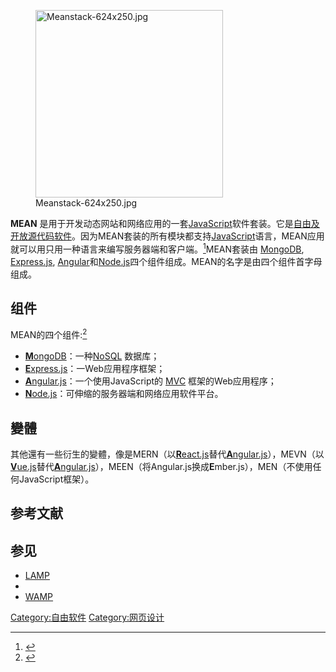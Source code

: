 [[File:Meanstack-624x250.jpg|300px]]

'''MEAN''' 是用于开发动态网站和网络应用的一套[[JavaScript|JavaScript]]软件套装。它是[[自由及开放源代码软件|自由及开放源代码软件]]。因为MEAN套装的所有模块都支持[[JavaScript|JavaScript]]语言，MEAN应用就可以用只用一种语言来编写服务器端和客户端。<ref name="MeanIO">{{cite web |url=http://www.mean.io |title=Mean.io: The Friendly & Fun Javascript Fullstack for your next web application |access-date=2019-10-18 |archive-url=https://web.archive.org/web/20190306144532/http://mean.io/ |archive-date=2019-03-06 |dead-url=yes }}</ref>MEAN套装由 [[MongoDB|MongoDB]], [[Express.js|Express.js]], [[AngularJS|Angular]]和[[Node.js|Node.js]]四个组件组成。MEAN的名字是由四个组件首字母组成。

== 组件 ==
MEAN的四个组件:<ref name="MongoDBMEANstack">{{cite web |url=http://blog.mongodb.org/post/49262866911/the-mean-stack-mongodb-expressjs-angularjs-and |title=The MEAN Stack: MongoDB, ExpressJS, AngularJS and Node.js |accessdate=2014-07-17 |archive-date=2013-05-03 |archive-url=https://web.archive.org/web/20130503020807/http://blog.mongodb.org/post/49262866911/the-mean-stack-mongodb-expressjs-angularjs-and |dead-url=no }}</ref>
* [[MongoDB|'''M'''ongoDB]]：一种[[NoSQL|NoSQL]] 数据库；
* [[Express.js|'''E'''xpress.js]]：一Web应用程序框架；
* [[Angular.js|'''A'''ngular.js]]：一个使用JavaScript的 [[MVC|MVC]] 框架的Web应用程序；
* [[Node.js|'''N'''ode.js]]：可伸缩的服务器端和网络应用软件平台。

== 變體 ==

其他還有一些衍生的變體，像是MERN（以[[React.js|'''R'''eact.js]]替代[[Angular.js|'''A'''ngular.js]]），MEVN（以[[Vue.js|'''V'''ue.js]]替代[[Angular.js|'''A'''ngular.js]]），MEEN（将Angular.js换成'''E'''mber.js），MEN（不使用任何JavaScript框架）。

== 参考文献 ==
{{reflist}}

== 参见 ==
* [[LAMP|LAMP]]
* {{link-en|MAMP|MAMP|MAMP}}
* [[WAMP|WAMP]]

{{Node.js}}

[[Category:自由软件|Category:自由软件]]
[[Category:网页设计|Category:网页设计]]